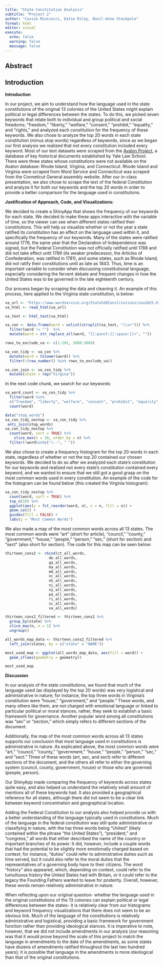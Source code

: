 ```yaml
---
title: "State Constitution Analysis"
subtitle: "Project 2"
author: "Cassie Minicucci, Katie Riley, Basil-Anne Stackpole"
format: html
editor: visual
execute:
  echo: false
  warning: false
  message: false
---
```


## Abstract

## Introduction

**Introduction**

In our project, we aim to understand how the language used in the state constitutions of the original 13 colonies of the United States might explain political or legal differences between the states. To do this, we picked seven keywords that relate both to individual and group political and social freedoms; "freedom," "liberty," "welfare," "consent," "prohibit," "equality," and "rights," and analyzed each constitution for the frequency of these keywords. We also chose to analyze the top 20 words in each state constitution (minus stop words) regardless of keywords, since as we began our first analysis we realized that not every constitution included every keyword. Most of our text datasets were scraped from the [Avalon Project](https://avalon.law.yale.edu/), a database of key historical documents established by Yale Law School. There were three states whose constitutions were not available on the Avalon database: Rhode Island, Virginia, and Connecticut. Rhode Island and Virginia were scraped from Word Service and Connecticut was scraped from the Conneticut General assembly website. After our in-class presentation, we also chose to scrape the text of the federal Constitution and analyze it for both our keywords and the top 20 words in order to provide a better comparison for the language used in constitutions.

**Justification of Approach, Code, and Visualizations:**

We decided to create a ShinyApp that shows the frequency of our keywords for each state. We decided to make these apps interactive with the variable of time, so the viewer can see when different states ratified their constitutions. This will help us visualize whether or not the year a state ratified its constitution has an effect on the language used within it, and specifically the frequency of our keywords. Many of the states were ratified around 1776, the same year that the Declaration of Independence was signed, but the Federal Constitution was not officially ratified until 1788 and did not take effect until 1789 (its weaker predecessor, the Articles of Confederation, was ratified in 1781), and some states, such as Rhode Island, did not ratify their constitutions until as late as 1843. Thus, time is an important variable to consider when discussing constitutional language, especially considering the fervent debate and frequent changes in how the United States was to be governed in the late eighteenth century.

Our process began by scraping the data and cleaning it. An example of this process, here applied to the Virginia state constitution, is below:

```r
va_url <- "https://www.wordservice.org/State%20Constitutions/usa1025.htm"
va_html <- read_html(va_url)

va_text <- html_text(va_html)

va_con <- data.frame(word = unlist(strsplit(va_text, "\\s+"))) %>%
  filter(word != "")  %>%
  mutate(word = str_replace_all(word, "[[:punct:][:space:]]+", ""))

rows_to_exclude_va <- c(1:201, 3680:3689)

va_con_tidy <- va_con %>%
  mutate(word = tolower(word)) %>%
  filter(!(row_number() %in% rows_to_exclude_va))

va_con_join <- va_con_tidy %>%
  mutate(state = rep("Virgina"))

```

In the next code chunk, we search for our keywords:

```r
va_word_count <- va_con_tidy %>%
  filter(word %in%
  c("freedom", "liberty", "welfare", "consent", "prohibit", "equality", "rights")) %>%
  count(word)

data("stop_words")
va_con_tidy_nostop <- va_con_tidy %>%
 anti_join(stop_words)
va_con_tidy_nostop %>%
  count(word, sort = TRUE) %>%
	slice_max(n = 20, order_by = n) %>%
  filter(!word%in%c("(--", " "))
```

We also chose to create a frequency histogram for the top 20 words in each state, regardless of whether or not the top 20 contained our chosen keywords. We decided to do so after we analyzed each state's constitution for our keywords and realized not every state's constitution contained every keyword, and we wanted to ensure that we still got a good grasp on the most common words used in every constitution. An example of the code for the histogram can be found below (this created the Virginia histogram): 

```r
va_con_tidy_nostop %>%
  count(word, sort = TRUE) %>%
  top_n(20) %>%
  ggplot(aes(y = fct_reorder(word, n), x = n, fill = n)) +
  geom_col() +
  guides(fill = FALSE) +
  labs(y = "Most Common Words")
```

We also made a map of the most common words across all 13 states. The most common words were "art" (short for article), "council," "county," "government," "house," "people," "person," "sec," (short for section) and "sect" (also short for section). The code for this map can be seen below:

```r
thirteen_cons2 <- rbind(ct_all_words,
                   	de_all_words,
                   	ga_all_words,
                   	ma_all_words,
                   	md_all_words,
                   	nc_all_words,
                   	nh_all_words,
                   	nj_all_words,
                   	ny_all_words,
                   	pa_all_words,
                   	ri_all_words,
                   	sc_all_words,
                   	va_all_words)

thirteen_cons2_filtered <- thirteen_cons2 %>%
  group_by(state) %>%
  slice_max(n, n = 1) %>%
  ungroup()

all_words_map_data <- thirteen_cons2_filtered %>%
  left_join(states, by = c("state" = "NAME"))

most_used_map <- ggplot(all_words_map_data, aes(fill = word)) +
  geom_sf(aes(geometry = geometry))

most_used_map

```

**Discussion**

In our analysis of the state constitutions, we found that much of the language used (as displayed by the top 20 words) was very logistical and administrative in nature; for instance, the top three words in Virginia's constitution were "house," "government," and "people." These words, and many others like them, are not charged with emotional language or linked to particular political or moral stances; rather, they seek to establish a basic framework for governance. Another popular word among all constitutions was "sec" or "section," which simply refers to different sections of the document.

Additionally, the map of the most common words across all 13 states supports our conclusion that most language used in constitutions is administrative in nature. As explicated above, the most common words were "art," "council," "county," "government," "house," "people," "person," "sec," and "sect." Three of these words (art, sec, and sect) refer to different sections of the document, and the others all refer to either the governing system (council, county, government, house) or those who are governed (people, person).

Our ShinyApp made comparing the frequency of keywords across states quite easy, and also helped us understand the relatively small amount of mentions all of these keywords had. It also provided a geographical reference for all states, although there did not seem to be a clear link between keyword concentration and geographical location.

Adding the Federal Constitution to our analysis also helped provide us with a better understanding of the language typically used in constitutions. Much of the language in the federal constitution was still quite administrative or classifying in nature, with the top three words being "United" (likely contained within the phrase "the United States"), "president," and "congress," all words that either described the name of the country or important branches of its power. It did, however, include a couple words that had the potential to be slightly more emotionally charged based on context; for instance, "duties" could refer to administrative duties such as time served, but it could also refer to the moral duties that the representatives of a governing body have to their citizens. The word "history" also appeared, which, depending on context, could refer to the tumultuous history the United States had with Britain, or it could refer to the legacy the Founding Fathers wanted to leave for posterity. Overall, however, these words remain relatively administrative in nature.

When reflecting upon our original question- whether the language used in the original constitutions of the 13 colonies can explain political or legal differences between the states- it is relatively clear from our histograms and keyword frequency visualizations that there does not seem to be an obvious link. Much of the language of the constitutions is relatively administrative and logistical, providing a basic framework for government function rather than providing ideological stances. It is imperative to note, however, that we did not include amendments in our analysis (our reasoning was that it would prove beyond the scale of this project to match the language in amendments to the date of the amendments, as some states have dozens of amendments ratified throughout the last two hundred years); it is possible that language in the amendments is more ideological than that of the original constitutions.

